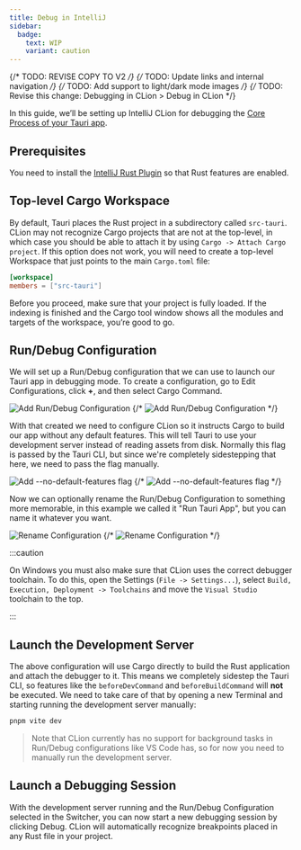 ```yaml
---
title: Debug in IntelliJ
sidebar:
  badge:
    text: WIP
    variant: caution
---
```


{/* TODO: REVISE COPY TO V2 */}
{/* TODO: Update links and internal navigation */}
{/* TODO: Add support to light/dark mode images */}
{/* TODO: Revise this change: Debugging in CLion > Debug in CLion */}

In this guide, we’ll be setting up IntelliJ CLion for debugging the [Core Process of your Tauri app].

## Prerequisites

You need to install the [IntelliJ Rust Plugin](https://plugins.jetbrains.com/plugin/8182-rust/docs) so that Rust features are enabled.

## Top-level Cargo Workspace

By default, Tauri places the Rust project in a subdirectory called `src-tauri`. CLion may not recognize Cargo projects that are not at the top-level, in which case you should be able to attach it by using `Cargo -> Attach Cargo project`. If this option does not work, you will need to create a top-level Workspace that just points to the main `Cargo.toml` file:

```toml title=Cargo.toml
[workspace]
members = ["src-tauri"]
```

Before you proceed, make sure that your project is fully loaded. If the indexing is finished and the Cargo tool window shows all the modules and targets of the workspace, you’re good to go.

## Run/Debug Configuration

We will set up a Run/Debug configuration that we can use to launch our Tauri app in debugging mode. To create a configuration, go to Edit Configurations, click **+**, and then select Cargo Command.

![Add Run/Debug Configuration](../../../../assets/img/guides/debugging/clion/add-cargo-config-light.png)
{/* ![Add Run/Debug Configuration](../../../../assets/img/debugging/clion/add-cargo-config-dark.png#gh-dark-mode-only) */}

With that created we need to configure CLion so it instructs Cargo to build our app without any default features. This will tell Tauri to use your development server instead of reading assets from disk. Normally this flag is passed by the Tauri CLI, but since we're completely sidestepping that here, we need to pass the flag manually.

![Add `--no-default-features` flag](../../../../assets/img/guides/debugging/clion/set-no-default-features-light.png)
{/* ![Add `--no-default-features` flag](../../../../assets/img/guides/debugging/clion/set-no-default-features-dark.png#gh-dark-mode-only) */}

Now we can optionally rename the Run/Debug Configuration to something more memorable, in this example we called it "Run Tauri App", but you can name it whatever you want.

![Rename Configuration](../../../../assets/img/guides/debugging/clion/rename-configuration-light.png)
{/* ![Rename Configuration](../../../../assets/img/guides/debugging/clion/rename-configuration-dark.png#gh-dark-mode-only) */}

:::caution

On Windows you must also make sure that CLion uses the correct debugger toolchain. To do this, open the Settings (`File -> Settings...`), select `Build, Execution, Deployment -> Toolchains` and move the `Visual Studio` toolchain to the top.

:::

## Launch the Development Server

The above configuration will use Cargo directly to build the Rust application and attach the debugger to it. This means we completely sidestep the Tauri CLI, so features like the `beforeDevCommand` and `beforeBuildCommand` will **not** be executed. We need to take care of that by opening a new Terminal and starting running the development server manually:

```sh
pnpm vite dev
```

> Note that CLion currently has no support for background tasks in Run/Debug configurations like VS Code has, so for now you need to manually run the development server.

## Launch a Debugging Session

With the development server running and the Run/Debug Configuration selected in the Switcher, you can now start a new debugging session by clicking Debug. CLion will automatically recognize breakpoints placed in any Rust file in your project.

[core process of your tauri app]: https://tauri.app/v1/references/architecture/process-model#the-core-process
